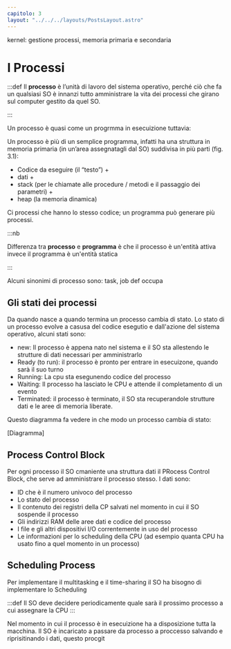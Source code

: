 ```yaml
---
capitolo: 3
layout: "../../../layouts/PostsLayout.astro"
---
```


kernel: gestione processi, memoria primaria e secondaria

# I Processi

:::def
Il **processo** è l’unità di lavoro del sistema operativo, perché
ciò che fa un qualsiasi SO è innanzi tutto amministrare la
vita dei processi che girano sul computer gestito da quel SO. 

:::

Un processo è quasi come un progrmma in esecuizione tuttavia:

Un processo è più di un semplice programma, infatti ha una
struttura in memoria primaria (in un’area assegnatagli dal
SO) suddivisa in più parti (fig. 3.1):
- Codice da eseguire (il “testo”) +
- dati +
- stack (per le chiamate alle procedure / metodi e il passaggio dei parametri) +
- heap (la memoria dinamica)

Ci processi che hanno lo stesso codice; un programma può generare più processi.

:::nb

Differenza tra **processo** e **programma** è che il processo è un'entità attiva invece il programma è un'entità statica 

:::

Alcuni sinonimi di processo sono: task, job def occupa

## Gli stati dei processi

Da quando nasce a quando termina un processo cambia di stato. Lo stato di un processo evolve a casusa del codice esegutio e dall'azione del sistema operativo, alcuni stati sono:

- new: Il processo è appena nato nel sistema e il SO sta allestendo le strutture di dati necessari per amministrarlo
- Ready (to run): il processo è pronto per entrare in esecuizone, quando sarà il suo turno
- Running: La cpu sta esegunendo codice del processo
- Waiting: Il processo ha lasciato le CPU e attende il completamento di un evento
- Terminated: il processo è terminato, il SO sta recuperandole strutture dati e le aree di memoria liberate.

Questo diagramma fa vedere in che modo un processo cambia di stato:

[Diagramma]

## Process Control Block

Per ogni processo il SO cmaniente una struttura dati il PRocess Control Block, che serve ad amministrare il processo stesso.
I dati sono:

- ID che è il numero univoco del processo
- Lo stato del processo
- Il contenuto dei registri della CP salvati nel momento in cui il SO sospende il processo
- Gli indirizzi RAM delle aree dati e codice del processo
- I file e gli altri dispositivi I/O correntemente in uso del processo
- Le informazioni per lo scheduling della CPU (ad esempio quanta CPU ha usato fino a quel momento in un processo)

## Scheduling Process

Per implementare il multitasking e il time-sharing il SO ha bisogno di implementare lo Scheduling

:::def 
Il SO deve decidere periodicamente quale sarà il prossimo processo a cui assegnare la CPU
:::

Nel momento in cui il processo è in esecuizione ha a disposizione tutta la macchina. Il SO è incaricato a passare da processo a proccesso salvando e riprisitinando i dati, questo procgit 